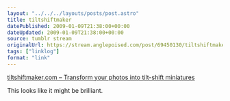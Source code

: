 ```yaml
---
layout: "../../../layouts/posts/post.astro"
title: tiltshiftmaker
datePublished: 2009-01-09T21:38:00+00:00
dateUpdated: 2009-01-09T21:38:00+00:00
source: tumblr stream
originalUrl: https://stream.anglepoised.com/post/69450130/tiltshiftmakercom-transform-your-photos-into
tags: ["linklog"]
format: "link"
---
```


[tiltshiftmaker.com &#8211; Transform your photos into tilt-shift miniatures][1]

This looks like it might be brilliant.

[1]: http://tiltshiftmaker.com/
